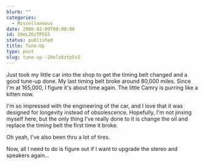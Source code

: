 ```yaml
---
blurb: ""
categories:
  - Miscellaneous
date: 2006-02-09T00:00:00
id: 20eLZ6zTP5S5
status: published
title: Tune-Up
type: post
slug: tune-up--20elz6ztp5s5
---
```


Just took my little car into the shop to get the timing belt changed and a good tune-up done. My last timing belt broke around 80,000 miles. Since I'm at 165,000, I figure it's about time again. The little Camry is purring like a kitten now. 

I'm so impressed with the engineering of the car, and I love that it was designed for longevity instead of obsolescence. Hopefully, I'm not jinxing myself here, but the only thing I've really done to it is change the oil and replace the timing belt the first time it broke. 

Oh yeah, I've also been thru a lot of tires. 

Now, all I need to do is figure out if I want to upgrade the stereo and speakers again...
